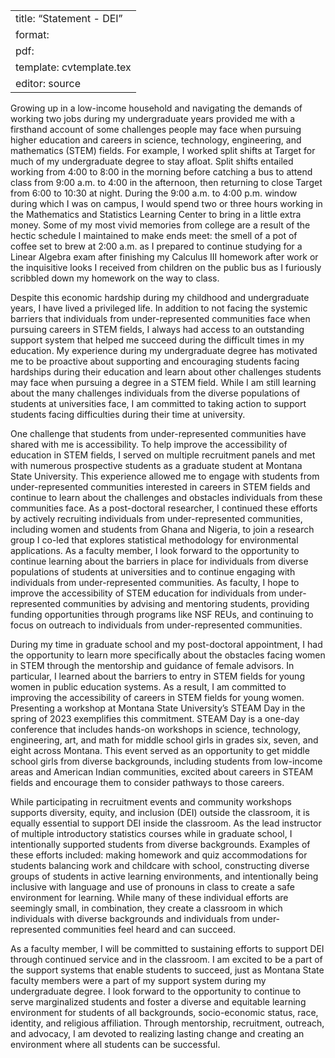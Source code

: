 
---
title: "Statement - DEI"
format:
  pdf:
    template: cvtemplate.tex
editor: source
---

\begin{flushright}
Christian Stratton

\href{mailto:christianstratton@montana.edu}{christianstratton@montana.edu}
\end{flushright}

\begin{center}
\textbf{Statement on diversity, equity, and inclusion} 
\end{center}

Growing up in a low-income household and navigating the demands of working two jobs during my undergraduate years provided me with a firsthand account of some challenges people may face when pursuing higher education and careers in science, technology, engineering, and mathematics (STEM) fields. For example, I worked split shifts at Target for much of my undergraduate degree to stay afloat. Split shifts entailed working from 4:00 to 8:00 in the morning before catching a bus to attend class from 9:00 a.m. to 4:00 in the afternoon, then returning to close Target from 6:00 to 10:30 at night. During the 9:00 a.m. to 4:00 p.m. window during which I was on campus, I would spend two or three hours working in the Mathematics and Statistics Learning Center to bring in a little extra money. Some of my most vivid memories from college are a result of the hectic schedule I maintained to make ends meet: the smell of a pot of coffee set to brew at 2:00 a.m. as I prepared to continue studying for a Linear Algebra exam after finishing my Calculus III homework after work or the inquisitive looks I received from children on the public bus as I furiously scribbled down my homework on the way to class. 

\vspace*{2mm}

Despite this economic hardship during my childhood and undergraduate years, I have lived a privileged life. In addition to not facing the systemic barriers that individuals from under-represented communities face when pursuing careers in STEM fields, I always had access to an outstanding support system that helped me succeed during the difficult times in my education. My experience during my undergraduate degree has motivated me to be proactive about supporting and encouraging students facing hardships during their education and learn about other challenges students may face when pursuing a degree in a STEM field. While I am still learning about the many challenges individuals from the diverse populations of students at universities face, I am committed to taking action to support students facing difficulties during their time at university. 

\vspace*{2mm}

One challenge that students from under-represented communities have shared with me is accessibility. To help improve the accessibility of education in STEM fields, I served on multiple recruitment panels and met with numerous prospective students as a graduate student at Montana State University. This experience allowed me to engage with students from under-represented communities interested in careers in STEM fields and continue to learn about the challenges and obstacles individuals from these communities face. As a post-doctoral researcher, I continued these efforts by actively recruiting individuals from under-represented communities, including women and students from Ghana and Nigeria, to join a research group I co-led that explores statistical methodology for environmental applications. As a faculty member, I look forward to the opportunity to continue learning about the barriers in place for individuals from diverse populations of students at universities and to continue engaging with individuals from under-represented communities. As faculty, I hope to improve the accessibility of STEM education for individuals from under-represented communities by advising and mentoring students, providing funding opportunities through programs like NSF REUs, and continuing to focus on outreach to individuals from under-represented communities.

\vspace*{2mm}

During my time in graduate school and my post-doctoral appointment, I had the opportunity to learn more specifically about the obstacles facing women in STEM through the mentorship and guidance of female advisors. In particular, I learned about the barriers to entry in STEM fields for young women in public education systems. As a result, I am committed to improving the accessibility of careers in STEM fields for young women. Presenting a workshop at Montana State University's STEAM Day in the spring of 2023 exemplifies this commitment. STEAM Day is a one-day conference that includes hands-on workshops in science, technology, engineering, art, and math for middle school girls in grades six, seven, and eight across Montana. This event served as an opportunity to get middle school girls from diverse backgrounds, including students from low-income areas and American Indian communities, excited about careers in STEAM fields and encourage them to consider pathways to those careers.

\vspace*{2mm}

While participating in recruitment events and community workshops supports diversity, equity, and inclusion (DEI) outside the classroom, it is equally essential to support DEI inside the classroom. As the lead instructor of multiple introductory statistics courses while in graduate school, I intentionally supported students from diverse backgrounds. Examples of these efforts included: making homework and quiz accommodations for students balancing work and childcare with school, constructing diverse groups of students in active learning environments, and intentionally being inclusive with language and use of pronouns in class to create a safe environment for learning. While many of these individual efforts are seemingly small, in combination, they create a classroom in which individuals with diverse backgrounds and individuals from under-represented communities feel heard and can succeed.

\vspace{2mm}

As a faculty member, I will be committed to sustaining efforts to support DEI through continued service and in the classroom. I am excited to be a part of the support systems that enable students to succeed, just as Montana State faculty members were a part of my support system during my undergraduate degree. I look forward to the opportunity to continue to serve marginalized students and foster a diverse and equitable learning environment for students of all backgrounds, socio-economic status, race, identity, and religious affiliation. Through mentorship, recruitment, outreach, and advocacy, I am devoted to realizing lasting change and creating an environment where all students can be successful.



<!-- me not only to try to actively improve the accessibility of higher education to individuals from under-represented communities but also to learn about how I can better assist individuals from these communities with other challenges they may face. In particular, I am motivated to encourage students of all backgrounds to consider careers in STEM fields and actively engage with outreach programs to recruit students from under-represented communities.  -->


<!-- has given me a glimpse at some of the obstacles under-represented communities face when . While poverty is only one of the many challenges that individuals from under-represented communities may face, this experience has  -->

